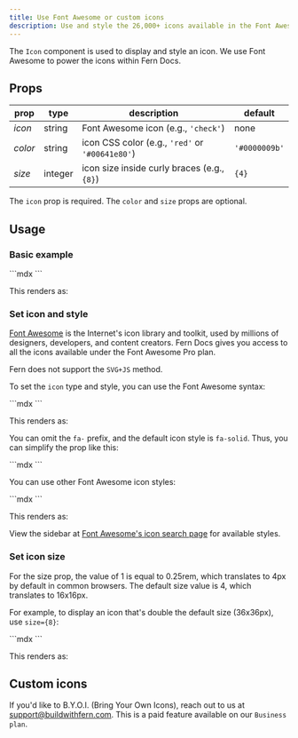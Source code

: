 ```yaml
---
title: Use Font Awesome or custom icons
description: Use and style the 26,000+ icons available in the Font Awesome icon library in your Fern Docs. Fern also supports custom icons on its Business plan.
---
```


The `Icon` component is used to display and style an icon. We use Font Awesome to power the icons within Fern Docs.

## Props

| prop    | type    | description                                     | default       |
| ------- | ------- | ----------------------------------------------- | ------------- |
| _icon_  | string  | Font Awesome icon (e.g., `'check'`)             | none          |
| _color_ | string  | icon CSS color (e.g., `'red'` or `'#00641e80'`) | `'#0000009b'` |
| _size_  | integer | icon size inside curly braces (e.g., `{8}`)     | `{4}`         |

The `icon` prop is required. The `color` and `size` props are optional.

## Usage

### Basic example

<CodeBlock title="Example">
  ```mdx
  <Icon icon="check" color="green" size={6} />
  ```
</CodeBlock>

This renders as:

<Icon icon="check" color="green" size={6} />

### Set icon and style

[Font Awesome](https://fontawesome.com/) is the Internet's icon library and toolkit, used by millions of designers, developers, and content creators. Fern Docs gives you access to all the icons available under the Font Awesome Pro plan.

<Warning>Fern does not support the `SVG+JS` method.</Warning>

To set the `icon` type and style, you can use the Font Awesome syntax:

<CodeBlock title="Example with Font Awesome syntax">
  ```mdx
  <Icon icon="fa-solid fa-check" color="green" size={6} />
  ```
</CodeBlock>

This renders as:

<Icon icon="fa-solid fa-check" color="green" size={6} />

You can omit the `fa-` prefix, and the default icon style is `fa-solid`. Thus, you can simplify the prop like this:

<CodeBlock title="Simplified example with default style">
  ```mdx
  <Icon icon="check" color="green" size={6} />
  ```
</CodeBlock>

You can use other Font Awesome icon styles:

<CodeBlock title="Simplified example with light style">
  ```mdx
  <Icon icon="light check" color="green" size={6} />
  ```
</CodeBlock>

This renders as:

<Icon icon="light check" color="green" size={6} />

View the sidebar at [Font Awesome's icon search page](https://fontawesome.com/search) for available styles.

### Set icon size

For the size prop, the value of 1 is equal to 0.25rem, which translates to 4px by default in common browsers. The default size value is 4, which translates to 16x16px.

For example, to display an icon that's double the default size (36x36px), use `size={8}`:

<CodeBlock title="Size example">
  ```mdx
  <Icon icon="check" color="green" size={8} />
  ```
</CodeBlock>

This renders as:

<Icon icon="check" color="green" size={8} />

## Custom icons

If you'd like to B.Y.O.I. (Bring Your Own Icons), reach out to us at [support@buildwithfern.com](mailto:support@buildwithfern.com). This is a paid feature available on our `Business plan`.
